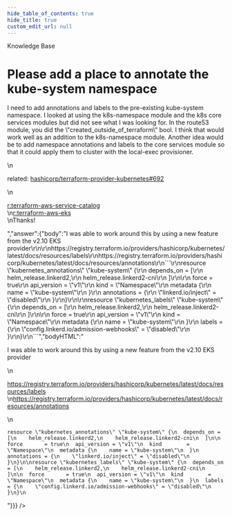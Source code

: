 ```yaml
---
hide_table_of_contents: true
hide_title: true
custom_edit_url: null
---
```



<CenterLayout>
<span className="searchCategory">Knowledge Base</span>
<h1>Please add a place to annotate the kube-system namespace</h1>
<GitHub discussion={{"id":"D_kwDOF8slf84APN2T","number":336,"author":{"login":"BrianMusson"},"title":"Please add a place to annotate the kube-system namespace","body":"I need to add annotations and labels to the pre-existing kube-system namespace. I looked at using the k8s-namespace module and the k8s core services modules but did not see what I was looking for. In the route53 module, you did the \"created_outside_of_terraform\" bool. I think that would work well as an addition to the k8s-namespace module. Another idea would be to add namespace annotations and labels to the core services module so that it could apply them to cluster with the local-exec provisioner.\r\n\r\nrelated: https://github.com/hashicorp/terraform-provider-kubernetes/issues/692\r\n\r\n[r:terraform-aws-service-catalog](https://github.com/gruntwork-io/terraform-aws-service-catalog)\r\n[r:terraform-aws-eks](https://github.com/gruntwork-io/terraform-aws-eks)\r\nThanks!","bodyHTML":"<p dir=\"auto\">I need to add annotations and labels to the pre-existing kube-system namespace. I looked at using the k8s-namespace module and the k8s core services modules but did not see what I was looking for. In the route53 module, you did the \"created_outside_of_terraform\" bool. I think that would work well as an addition to the k8s-namespace module. Another idea would be to add namespace annotations and labels to the core services module so that it could apply them to cluster with the local-exec provisioner.</p>\n<p dir=\"auto\">related: <a class=\"issue-link js-issue-link\" data-error-text=\"Failed to load title\" data-id=\"523219456\" data-permission-text=\"Title is private\" data-url=\"https://github.com/hashicorp/terraform-provider-kubernetes/issues/692\" data-hovercard-type=\"issue\" data-hovercard-url=\"/hashicorp/terraform-provider-kubernetes/issues/692/hovercard\" href=\"https://github.com/hashicorp/terraform-provider-kubernetes/issues/692\">hashicorp/terraform-provider-kubernetes#692</a></p>\n<p dir=\"auto\"><a href=\"https://github.com/gruntwork-io/terraform-aws-service-catalog\">r:terraform-aws-service-catalog</a><br>\n<a href=\"https://github.com/gruntwork-io/terraform-aws-eks\">r:terraform-aws-eks</a><br>\nThanks!</p>","answer":{"body":"I was able to work around this by using a new feature from the v2.10 EKS provider\r\n\r\nhttps://registry.terraform.io/providers/hashicorp/kubernetes/latest/docs/resources/labels\r\nhttps://registry.terraform.io/providers/hashicorp/kubernetes/latest/docs/resources/annotations\r\n```\r\nresource \"kubernetes_annotations\" \"kube-system\" {\r\n  depends_on = [\r\n    helm_release.linkerd2,\r\n    helm_release.linkerd2-cni\r\n  ]\r\n\r\n  force       = true\r\n  api_version = \"v1\"\r\n  kind        = \"Namespace\"\r\n  metadata {\r\n    name = \"kube-system\"\r\n  }\r\n  annotations = {\r\n    \"linkerd.io/inject\" = \"disabled\"\r\n  }\r\n}\r\n\r\nresource \"kubernetes_labels\" \"kube-system\" {\r\n  depends_on = [\r\n    helm_release.linkerd2,\r\n    helm_release.linkerd2-cni\r\n  ]\r\n\r\n  force       = true\r\n  api_version = \"v1\"\r\n  kind        = \"Namespace\"\r\n  metadata {\r\n    name = \"kube-system\"\r\n  }\r\n  labels = {\r\n    \"config.linkerd.io/admission-webhooks\" = \"disabled\"\r\n  }\r\n}\r\n```","bodyHTML":"<p dir=\"auto\">I was able to work around this by using a new feature from the v2.10 EKS provider</p>\n<p dir=\"auto\"><a href=\"https://registry.terraform.io/providers/hashicorp/kubernetes/latest/docs/resources/labels\" rel=\"nofollow\">https://registry.terraform.io/providers/hashicorp/kubernetes/latest/docs/resources/labels</a><br>\n<a href=\"https://registry.terraform.io/providers/hashicorp/kubernetes/latest/docs/resources/annotations\" rel=\"nofollow\">https://registry.terraform.io/providers/hashicorp/kubernetes/latest/docs/resources/annotations</a></p>\n<div class=\"snippet-clipboard-content notranslate position-relative overflow-auto\" data-snippet-clipboard-copy-content=\"resource &quot;kubernetes_annotations&quot; &quot;kube-system&quot; {\n  depends_on = [\n    helm_release.linkerd2,\n    helm_release.linkerd2-cni\n  ]\n\n  force       = true\n  api_version = &quot;v1&quot;\n  kind        = &quot;Namespace&quot;\n  metadata {\n    name = &quot;kube-system&quot;\n  }\n  annotations = {\n    &quot;linkerd.io/inject&quot; = &quot;disabled&quot;\n  }\n}\n\nresource &quot;kubernetes_labels&quot; &quot;kube-system&quot; {\n  depends_on = [\n    helm_release.linkerd2,\n    helm_release.linkerd2-cni\n  ]\n\n  force       = true\n  api_version = &quot;v1&quot;\n  kind        = &quot;Namespace&quot;\n  metadata {\n    name = &quot;kube-system&quot;\n  }\n  labels = {\n    &quot;config.linkerd.io/admission-webhooks&quot; = &quot;disabled&quot;\n  }\n}\"><pre class=\"notranslate\"><code>resource \"kubernetes_annotations\" \"kube-system\" {\n  depends_on = [\n    helm_release.linkerd2,\n    helm_release.linkerd2-cni\n  ]\n\n  force       = true\n  api_version = \"v1\"\n  kind        = \"Namespace\"\n  metadata {\n    name = \"kube-system\"\n  }\n  annotations = {\n    \"linkerd.io/inject\" = \"disabled\"\n  }\n}\n\nresource \"kubernetes_labels\" \"kube-system\" {\n  depends_on = [\n    helm_release.linkerd2,\n    helm_release.linkerd2-cni\n  ]\n\n  force       = true\n  api_version = \"v1\"\n  kind        = \"Namespace\"\n  metadata {\n    name = \"kube-system\"\n  }\n  labels = {\n    \"config.linkerd.io/admission-webhooks\" = \"disabled\"\n  }\n}\n</code></pre></div>"}}} />

</CenterLayout>
  

<!-- ##DOCS-SOURCER-START
{
  "sourcePlugin": "github-discussions",
  "hash": "71a51a269bff43d47495b06ac0729b50"
}
##DOCS-SOURCER-END -->
